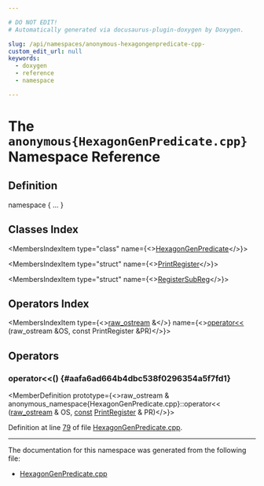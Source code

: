 ```yaml
---

# DO NOT EDIT!
# Automatically generated via docusaurus-plugin-doxygen by Doxygen.

slug: /api/namespaces/anonymous-hexagongenpredicate-cpp-
custom_edit_url: null
keywords:
  - doxygen
  - reference
  - namespace

---
```





# The `anonymous{HexagonGenPredicate.cpp}` Namespace Reference

<DoxygenPage pluginConfig={pluginConfig}>



## Definition

<CodeBlock>namespace &#123; ... &#125;</CodeBlock>

## Classes Index

<MembersIndex>

<MembersIndexItem
  type="class"
  name={<><a href="/docs/api/classes/anonymous-namespace-hexagongenpredicate-cpp-/hexagongenpredicate">HexagonGenPredicate</a></>}>
</MembersIndexItem>

<MembersIndexItem
  type="struct"
  name={<><a href="/docs/api/structs/anonymous-namespace-hexagongenpredicate-cpp-/printregister">PrintRegister</a></>}>
</MembersIndexItem>

<MembersIndexItem
  type="struct"
  name={<><a href="/docs/api/structs/anonymous-namespace-hexagongenpredicate-cpp-/registersubreg">RegisterSubReg</a></>}>
</MembersIndexItem>

</MembersIndex>

## Operators Index

<MembersIndex>

<MembersIndexItem
  type={<><a href="/docs/api/classes/llvm/raw-ostream">raw&#95;ostream</a> &amp;</>}
  name={<><a href="#aafa6ad664b4dbc538f0296354a5f7fd1">operator&lt;&lt;</a> (raw&#95;ostream &amp;OS, const PrintRegister &amp;PR)</>}>
</MembersIndexItem>

</MembersIndex>


<SectionDefinition>

## Operators

### operator&lt;&lt;() {#aafa6ad664b4dbc538f0296354a5f7fd1}

<MemberDefinition
  prototype={<>raw&#95;ostream &amp; anonymous&#95;namespace&#123;HexagonGenPredicate.cpp&#125;::operator&lt;&lt; (<a href="/docs/api/classes/llvm/raw-ostream">raw&#95;ostream</a> &amp; OS, <a href="/docs/api/files/lib/lib/target/lib/target/aarch64/aarch64promoteconstant-cpp/#a90f8350fecae261c25be85d38b451bff">const</a> <a href="/docs/api/structs/anonymous-namespace-hexagongenpredicate-cpp-/printregister">PrintRegister</a> &amp; PR)</>}>

Definition at line <a href="/docs/api/files/lib/lib/target/lib/target/hexagon/hexagongenpredicate-cpp/#l00079">79</a> of file <a href="/docs/api/files/lib/lib/target/lib/target/hexagon/hexagongenpredicate-cpp">HexagonGenPredicate.cpp</a>.
</MemberDefinition>

</SectionDefinition>

<hr/>

The documentation for this namespace was generated from the following file:

<ul>
<li><a href="/docs/api/files/lib/lib/target/lib/target/hexagon/hexagongenpredicate-cpp">HexagonGenPredicate.cpp</a></li>
</ul>

</DoxygenPage>
